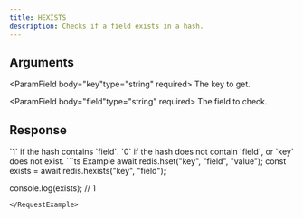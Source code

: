 ```yaml
---
title: HEXISTS
description: Checks if a field exists in a hash.
---
```



## Arguments

<ParamField body="key"type="string" required>
  The key to get.
</ParamField>

<ParamField body="field"type="string" required>
 The field to check.
</ParamField>

## Response

<ResponseField  type="integer" required>
   `1` if the hash contains `field`. `0` if the hash does not contain `field`, or `key` does not exist.
</ResponseField>

<RequestExample>
```ts Example
await redis.hset("key", "field", "value");
const exists = await redis.hexists("key", "field");

console.log(exists); // 1
```
</RequestExample>